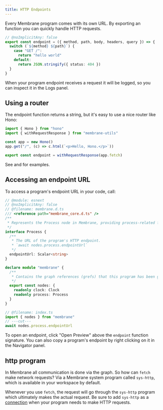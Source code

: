 ```yaml
---
title: HTTP Endpoints
---
```



Every Membrane program comes with its own URL. By exporting an <Action name="endpoint" /> function you can quickly handle HTTP requests.

```ts twoslash
// @noImplicitAny: false
export const endpoint = ({ method, path, body, headers, query }) => {
  switch (`${method} ${path}`) {
    case "GET /":
      return "hello world"
    default:
      return JSON.stringify({ status: 404 })
  }
}
```

When your program endpoint receives a request it will be logged, so you can
inspect it in the Logs panel.

## Using a router

The endpoint function returns a string, but it's easy to use a nice router like Hono:

```ts
import { Hono } from "hono"
import { withRequestResponse } from "membrane-utils"

const app = new Hono()
app.get("/", (c) => c.html(`<p>Hello, Hono.</p>`))

export const endpoint = withRequestResponse(app.fetch)
```

See <Package name="pete/hono-taco" /> and <Package name="pete/hono-flags" /> for examples.

## Accessing an endpoint URL

To access a program's endpoint URL in your code, call:

```ts twoslash
// @module: esnext
// @noImplicitAny: false
// @filename: membrane.d.ts
/// <reference path="membrane_core.d.ts" />
/**
 * Represents the Process node in Membrane, providing process-related functionality.
 */
interface Process {
  /**
   * The URL of the program's HTTP endpoint.
   * `await nodes.process.endpointUrl`
   */
  endpointUrl: Scalar<string>
}

declare module "membrane" {
  /**
   * Contains the graph references (grefs) that this program has been given access to.
   */
  export const nodes: {
    readonly clock: Clock
    readonly process: Process
  }
}

// @filename: index.ts
import { nodes } from "membrane"
// ---cut---
await nodes.process.endpointUrl
```

To open an endpoint, click "Open Preview" above the `endpoint` function
signature. You can also copy a program's endpoint by right clicking on it in the
Navigator panel.

## http program

In Membrane all communication is done via the graph. So how can `fetch` make network requests? Via a Membrane system program called `sys-http`, which is available in your workspace by default.

Whenever you use `fetch`, the request will go through the `sys-http` program which ultimately
makes the actual request. Be sure to add `sys-http` as a [connection](/concepts/connections) when your program needs to make HTTP requests.
